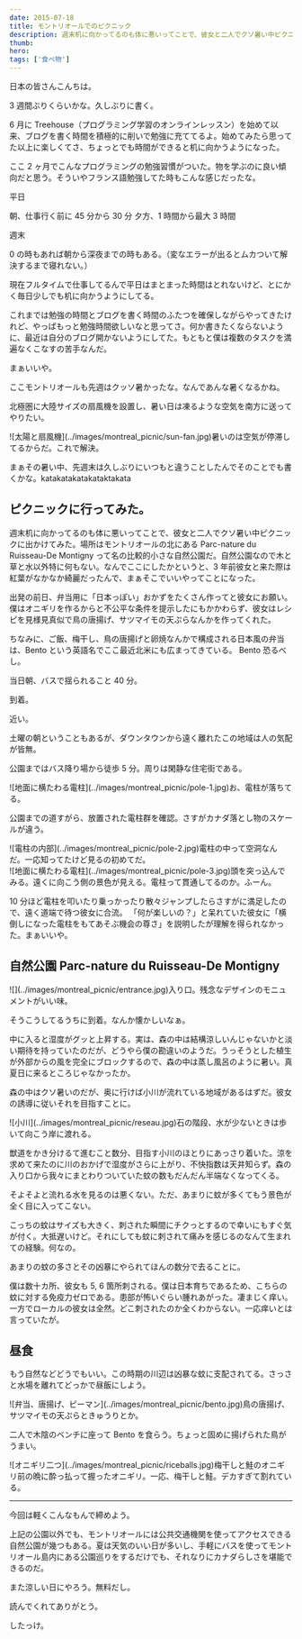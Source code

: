 ```yaml
---
date: 2015-07-18
title: モントリオールでのピクニック
description: 週末机に向かってるのも体に悪いってことで、彼女と二人でクソ暑い中ピクニックに出かけてみた。場所はモントリオールの北にある Parc-nature du Ruisseau-De Montigny
thumb:
hero:
tags: ['食べ物']
---
```


日本の皆さんこんちは。

3 週間ぶりくらいかな。久しぶりに書く。

6 月に Treehouse（プログラミング学習のオンラインレッスン）を始めて以来、ブログを書く時間を積極的に削いで勉強に充ててるよ。始めてみたら思ってた以上に楽しくてさ、ちょっとでも時間ができると机に向かうようになった。

ここ 2 ヶ月でこんなプログラミングの勉強習慣がついた。物を学ぶのに良い傾向だと思う。そういやフランス語勉強してた時もこんな感じだったな。

平日

朝、仕事行く前に 45 分から 30 分
夕方、1 時間から最大 3 時間

週末

0 の時もあれば朝から深夜までの時もある。（変なエラーが出るとムカついて解決するまで寝れない。）

現在フルタイムで仕事してるんで平日はまとまった時間はとれないけど、とにかく毎日少しでも机に向かうようにしてる。

これまでは勉強の時間とブログを書く時間のふたつを確保しながらやってきたけれど、やっぱもっと勉強時間欲しいなと思ってさ。何か書きたくならないように、最近は自分のブログ開かないようにしてた。もともと僕は複数のタスクを満遍なくこなすの苦手なんだ。

まぁいいや。

ここモントリオールも先週はクッソ暑かったな。なんであんな暑くなるかね。

北極圏に大陸サイズの扇風機を設置し、暑い日は凍るような空気を南方に送ってやりたい。

<div>
  ![太陽と扇風機](../images/montreal_picnic/sun-fan.jpg)暑いのは空気が停滞してるからだ。これで解決。
</div>

まぁその暑い中、先週末は久しぶりにいつもと違うことしたんでそのことでも書くかな。katakatakatakataktakata

## ピクニックに行ってみた。

週末机に向かってるのも体に悪いってことで、彼女と二人でクソ暑い中ピクニックに出かけてみた。場所はモントリオールの北にある Parc-nature du Ruisseau-De Montigny って名の比較的小さな自然公園だ。自然公園なので木と草と水以外特に何もない。なんでここにしたかというと、3 年前彼女と来た際は紅葉がなかなか綺麗だったんで、まぁそこでいいやってことになった。

出発の前日、弁当用に「日本っぽい」おかずをたくさん作ってと彼女にお願い。僕はオニギリを作るからと不公平な条件を提示したにもかかわらず、彼女はレシピを見様見真似で鳥の唐揚げ、サツマイモの天ぷらなんかを作ってくれた。

ちなみに、ご飯、梅干し、鳥の唐揚げと卵焼なんかで構成される日本風の弁当は、Bento という英語名でここ最近北米にも広まってきている。
Bento 恐るべし。

当日朝、バスで揺られること 40 分。

到着。

近い。

土曜の朝ということもあるが、ダウンタウンから遠く離れたこの地域は人の気配が皆無。

公園まではバス降り場から徒歩 5 分。周りは閑静な住宅街である。

<div>
  ![地面に横たわる電柱](../images/montreal_picnic/pole-1.jpg)お、電柱が落ちてる。
</div>

公園までの道すがら、放置された電柱群を確認。さすがカナダ落とし物のスケールが違う。

<div>
  ![電柱の内部](../images/montreal_picnic/pole-2.jpg)電柱の中って空洞なんだ。一応知ってたけど見るの初めてだ。
</div>

<div>
  ![地面に横たわる電柱](../images/montreal_picnic/pole-3.jpg)頭を突っ込んでみる。遠くに向こう側の景色が見える。電柱って貫通してるのか。ふーん。
</div>

10 分ほど電柱を叩いたり乗っかったり散々ジャンプしたらさすがに満足したので、遠く道端で待つ彼女に合流。 「何が楽しいの？」と呆れていた彼女に「横倒しになった電柱をもてあそぶ機会の尊さ」を説明したが理解を得られなかった。まぁいいや。

## 自然公園 Parc-nature du Ruisseau-De Montigny

<div>
  ![](../images/montreal_picnic/entrance.jpg)入り口。残念なデザインのモニュメントがいい味。
</div>

そうこうしてるうちに到着。なんか懐かしいなぁ。

中に入ると湿度がグッと上昇する。実は、森の中は結構涼しいんじゃないかと淡い期待を持っていたのだが、どうやら僕の勘違いのようだ。うっそうとした植生が外部からの風を完全にブロックするので、森の中は蒸し風呂のように暑い。真夏日に来るところじゃなかったか。

森の中はクソ暑いのだが、奥に行けば小川が流れている地域があるはずだ。彼女の誘導に従いそれを目指すことに。

<div>
  ![小川](../images/montreal_picnic/reseau.jpg)石の階段、水が少ないときは歩いて向こう岸に渡れる。
</div>

獣道をかき分けるて進むこと数分、目指す小川のほとりにあっさり着いた。涼を求めて来たのに川のおかげで湿度がさらに上がり、不快指数は天井知らず。森の入り口から我々にまとわりついていた蚊の数もだんだん半端なくなってくる。

そよそよと流れる水を見るのは悪くない。ただ、あまりに蚊が多くてもう景色が全く目に入ってこない。

こっちの蚊はサイズも大きく、刺された瞬間にチクっとするので幸いにもすぐ気が付く。大抵遅いけど。それにしても蚊に刺されて痛みを感じるのなんて生まれての経験。何なの。

あまりの蚊の多さとその凶暴にやられてほんの数分で去ることに。

僕は数十カ所、彼女も 5, 6 箇所刺される。僕は日本育ちであるため、こちらの蚊に対する免疫力ゼロである。患部が怖いぐらい腫れあがった。凄まじく痒い。
一方でローカルの彼女は全然。どこ刺されたのか全くわからない。一応痒いとは言っていたが。

## 昼食

もう自然などどうでもいい。この時期の川辺は凶暴な蚊に支配されてる。さっさと水場を離れてどっかで昼飯にしよう。

<div>
  ![弁当、唐揚げ、ピーマン](../images/montreal_picnic/bento.jpg)鳥の唐揚げ、サツマイモの天ぷらときゅうりとか。
</div>

二人で木陰のベンチに座って Bento を食らう。ちょっと固めに揚げられた鳥がうまい。

<div>
  ![オニギリ二つ](../images/montreal_picnic/riceballs.jpg)梅干しと鮭のオニギリ前の晩に酔っ払って握ったオニギリ。一応、梅干しと鮭。デカすぎて割れている。
</div>

---

今回は軽くこんなもんで締めよう。

上記の公園以外でも、モントリオールには公共交通機関を使ってアクセスできる自然公園が幾つもある。夏は天気のいい日が多いし、手軽にバスを使ってモントリオール島内にある公園巡りをするだけでも、それなりにカナダらしさを堪能できるのだ。

また涼しい日にやろう。無料だし。

読んでくれてありがとう。

したっけ。
